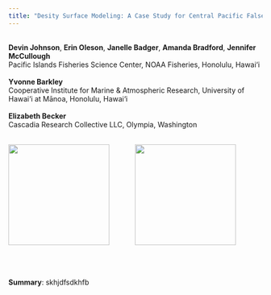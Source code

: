 ```yaml
---
title: "Desity Surface Modeling: A Case Study for Central Pacific False Killer Whales (*Pseudorca crassidens*)" 
---
```


| 
| **Devin Johnson**, **Erin Oleson**, **Janelle Badger**, **Amanda Bradford**, **Jennifer McCullough**
| Pacific Islands Fisheries Science Center, NOAA Fisheries, Honolulu, Hawai‘i
| 
| **Yvonne Barkley**
| Cooperative Institute for Marine & Atmospheric Research, University of Hawai‘i at Mānoa, Honolulu, Hawai‘i
|
| **Elizabeth Becker**
| Cascadia Research Collective LLC, Olympia, Washington
|
|

<p float="center">

<img src="img/pifsc_logo.png" height="200"/>             <img src="img/PSD.Dark.NoBackground.png" height="200"/>

</p>
|
|
|
**Summary**: skhjdfsdkhfb
